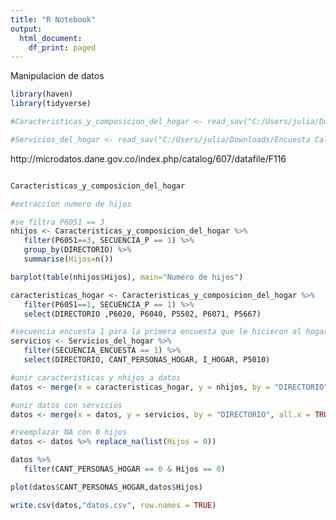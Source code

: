 ```yaml
---
title: "R Notebook"
output:
  html_document:
    df_print: paged
---
```


Manipulacion de datos

```r
library(haven)
library(tidyverse)
```

```r

#Caracteristicas_y_composicion_del_hogar <- read_sav("C:/Users/julia/Downloads/Encuesta Calidad de Vida/Caracteristicas y composicion del hogar.sav")

#Servicios_del_hogar <- read_sav("C:/Users/julia/Downloads/Encuesta Calidad de Vida/Servicios del hogar.sav")

```


http://microdatos.dane.gov.co/index.php/catalog/607/datafile/F116

```r

```

```r
Caracteristicas_y_composicion_del_hogar
```

```r
#extraccion numero de hijos

#se filtra P6051 == 3 
nhijos <- Caracteristicas_y_composicion_del_hogar %>% 
   filter(P6051==3, SECUENCIA_P == 1) %>%
   group_by(DIRECTORIO) %>%
   summarise(Hijos=n()) 

barplot(table(nhijos$Hijos), main="Numero de hijos")

```




```r
caracteristicas_hogar <- Caracteristicas_y_composicion_del_hogar %>% 
   filter(P6051==1, SECUENCIA_P == 1) %>%
   select(DIRECTORIO ,P6020, P6040, P5502, P6071, P5667)
```

```r
#secuencia encuesta 1 para la primera encuesta que le hicieron al hogar
servicios <- Servicios_del_hogar %>%
   filter(SECUENCIA_ENCUESTA == 1) %>% 
   select(DIRECTORIO, CANT_PERSONAS_HOGAR, I_HOGAR, P5010) 
```

```r

#unir caracteristicas y nhijos a datos
datos <- merge(x = caracteristicas_hogar, y = nhijos, by = "DIRECTORIO", all.x=TRUE, all.y=TRUE)

```

```r

#unir datos con servicios 
datos <- merge(x = datos, y = servicios, by = "DIRECTORIO", all.x = TRUE, all.y=TRUE)

#reemplazar NA con 0 hijos
datos <- datos %>% replace_na(list(Hijos = 0))
```

```r
datos %>%
   filter(CANT_PERSONAS_HOGAR == 0 & Hijos == 0)
```


```r
plot(datos$CANT_PERSONAS_HOGAR,datos$Hijos)
```


```r
write.csv(datos,"datos.csv", row.names = TRUE)
```

